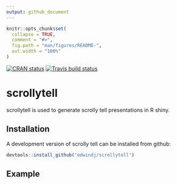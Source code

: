 ```yaml
---
output: github_document
---
```


<!-- README.md is generated from README.Rmd. Please edit that file -->

```r
knitr::opts_chunk$set(
  collapse = TRUE,
  comment = "#>",
  fig.path = "man/figures/README-",
  out.width = "100%"
)
```
[![CRAN status](https://www.r-pkg.org/badges/version/scrollytell)](https://cran.r-project.org/package=scrollytell)
 [![Travis build status](https://travis-ci.org/statistiekcbs/scrollytell.svg?branch=master)](https://travis-ci.org/statistiekcbs/scrollytell)

# scrollytell

scrollytell is used to generate scrolly tell presentations in R shiny.

## Installation

A development version of scrolly tell can be installed from github:

``` r
devtools::install_github("edwindj/scrollytell")
```

## Example

```r
```

